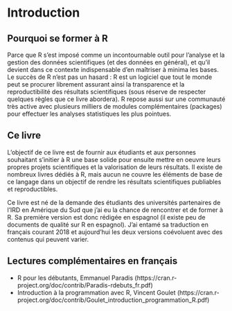 # Introduction {#intro}

## Pourquoi se former à R
Parce que R s'est imposé comme un incontournable outil pour l'analyse et la gestion des données scientifiques (et des données en général), et qu'il devient dans ce contexte indispensable d'en maîtriser à minima les bases. Le succès de R n'est pas un hasard : R est un logiciel que tout le monde peut se procurer librement assurant ainsi la transparence et la reproductibilité des résultats scientifiques (sous réserve de respecter quelques règles que ce livre abordera). R repose aussi sur une communauté très active avec plusieurs milliers de modules complémentaires (packages) pour effectuer les analyses statistiques les plus pointues. 

## Ce livre
L'objectif de ce livre est de fournir aux étudiants et aux personnes souhaitant s'initier à R une base solide pour ensuite mettre en oeuvre leurs propres projets scientifiques et la valorisation de leurs résultats. Il existe de nombreux livres dédiés à R, mais aucun ne couvre les éléments de base de ce langage dans un objectif de rendre les résultats scientifiques publiables et reproductibles. 

Ce livre est né de la demande des étudiants des universités partenaires de l'IRD en Amérique du Sud que j'ai eu la chance de rencontrer et de former à R. Sa première version est donc rédigée en espagnol (il existe peu de documents de qualité sur R en espagnol). J'ai entamé sa traduction en français courant 2018 et aujourd'hui les deux versions coévoluent avec des contenus qui peuvent varier.

## Lectures complémentaires en français

* R pour les débutants, Emmanuel Paradis (https://cran.r-project.org/doc/contrib/Paradis-rdebuts_fr.pdf)
* Introduction à la programmation avec R, Vincent Goulet (https://cran.r-project.org/doc/contrib/Goulet_introduction_programmation_R.pdf)
